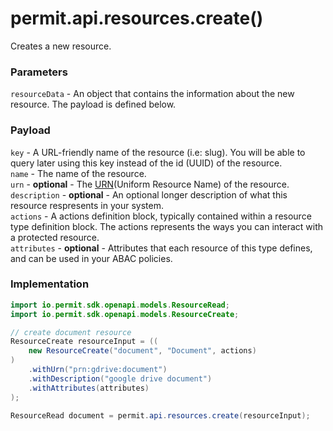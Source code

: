 # permit.api.resources.create()

Creates a new resource.

### Parameters

`resourceData` - An object that contains the information about the new resource. The payload is defined below.<br/>

### Payload

`key` - A URL-friendly name of the resource (i.e: slug). You will be able to query later using this key instead of the id (UUID) of the resource.<br/>
`name` - The name of the resource.<br/>
`urn` - **optional** - The [URN](https://en.wikipedia.org/wiki/Uniform_Resource_Name)(Uniform Resource Name) of the resource.<br/>
`description` - **optional** - An optional longer description of what this resource respresents in your system.<br/>
`actions` - A actions definition block, typically contained within a resource type definition block. The actions represents the ways you can interact with a protected resource.<br/>
`attributes` - **optional** - Attributes that each resource of this type defines, and can be used in your ABAC policies.<br/>

### Implementation

```java
import io.permit.sdk.openapi.models.ResourceRead;
import io.permit.sdk.openapi.models.ResourceCreate;

// create document resource
ResourceCreate resourceInput = ((
	new ResourceCreate("document", "Document", actions)
)
	.withUrn("prn:gdrive:document")
	.withDescription("google drive document")
	.withAttributes(attributes)
);

ResourceRead document = permit.api.resources.create(resourceInput);
```
